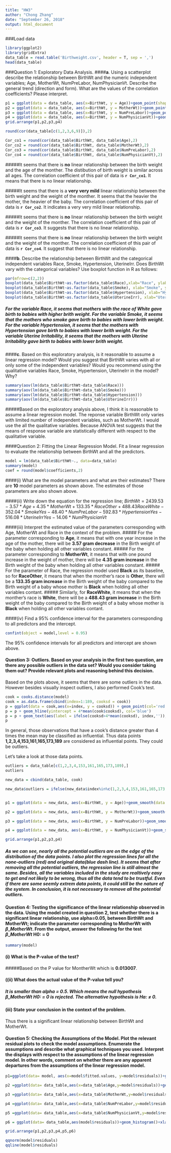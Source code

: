 ```yaml
---
title: "HW3"
author: "Chong Zhang"
date: "September 26, 2018"
output: html_document
---
```


###Load data
```r
library(ggplot2)
library(gridExtra)
data_table = read.table('Birthweight.csv', header = T, sep = ',')
head(data_table)
```
###Question 1: Exploratory Data Analysis.
####**a**. Using a scatterplot describe the relationship between BirthWt and the numeric independent variables; Age, MotherWt, NumPreLabor, NumPhysicianVt. Describe the general trend (direction and form). What are the values of the correlation coefficients? Please interpret.

```r
p1 = ggplot(data = data_table, aes(x=BirthWt, y = Age))+geom_point(shape=1)+geom_smooth(method = 'lm')+xlab('Birth Weight')+ylab('Age of mother')+theme(axis.title = element_text(size=12))
p2 = ggplot(data = data_table, aes(x=BirthWt, y = MotherWt))+geom_point(shape=1)+geom_smooth(method = 'lm')+xlab('Birth Weight')+ylab('Weight of mother')+theme(axis.title = element_text(size=12))
p3 = ggplot(data = data_table, aes(x=BirthWt, y = NumPreLabor))+geom_point(shape=1)+geom_smooth(method = 'lm')+xlab('Birth Weight')+ylab('Number of pre-labor')+theme(axis.title = element_text(size=12))
p4 = ggplot(data = data_table, aes(x=BirthWt, y = NumPhysicianVt))+geom_point(shape=1)+geom_smooth(method = 'lm')+xlab('Birth Weight')+ylab('Number of Physician Visit')+theme(axis.title = element_text(size=12))
grid.arrange(p1,p2,p3,p4)

round(cor(data_table[c(1,2,3,6,9)]),2)

Cor_co1 = round(cor(data_table$BirthWt, data_table$Age),2)
Cor_co2 = round(cor(data_table$BirthWt, data_table$MotherWt),2)
Cor_co3 = round(cor(data_table$BirthWt, data_table$NumPreLabor),2)
Cor_co4 = round(cor(data_table$BirthWt, data_table$NumPhysicianVt),2)
```
#####It seems that there is **no** linear relationship between the birth weight and the age of the monther. The distibution of birth weight is similar across all ages.  The correlation coefficient of this pair of data is **```r Cor_co1```**. It means that there is no linear relationship.

#####It seems that there is a **very very mild** linear relationship between the birth weight and the weight of the monther. It seems that the heavier the mother, the heavier of the baby. The correlation coefficient of this pair of data is **```r Cor_co2```**. It indicates a very very mild linear relationship.

#####It seems that there is **no** linear relationship between the birth weight and the weight of the monther. The correlation coefficient of this pair of data is **```r Cor_co3```**. It suggests that there is no linear relationship.

#####It seems that there is **no** linear relationship between the birth weight and the weight of the monther. The correlation coefficient of this pair of data is **```r Cor_co4```**. It suggest that there is no linear relationship.


####**b**. Describe the relationship between BirthWt and the categorical independent variables Race, Smoke, Hypertension, UterineIrr. Does BirthWt vary with the categorical variables? Use boxplot function in R as follows:
```r
par(mfrow=c(2,2))
boxplot(data_table$BirthWt~as.factor(data_table$Race),xlab="Race", ylab='BirthWeight')
boxplot(data_table$BirthWt~as.factor(data_table$Smoke), xlab="Smoke", ylab="BirthWt")
boxplot(data_table$BirthWt~as.factor(data_table$Hypertension), xlab="Hypertension", ylab="BirthWt")
boxplot(data_table$BirthWt~as.factor(data_table$UterineIrr), xlab="Uterine Irritability", ylab="BirthWt")

```

##### For the variable **Race**, it seems that mothers with the race of **White** gave birth to babies with higher brith weight. For the variable **Smoke**, it seems that the mothers who **smoke** gave birth to babies with lower brith weight. For the variable **Hypertension**, it seems that the mothers with **Hypertension** gave birth to babies with lower brith weight. For the variable **Uterine Irritability**, it seems that the mothers with **Uterine Irritability** gave birth to babies with lower brith weight. 


####**c**. Based on this exploratory analysis, is it reasonable to assume a linear regression model? Would you suggest that BirthWt varies with all or only some of the independent variables? Would you recommend using the qualitative variables Race, Smoke, Hypertension, UterineIrr in the model? Why?
```r
summary(aov(lm(data_table$BirthWt~data_table$Race)))
summary(aov(lm(data_table$BirthWt~data_table$Smoke)))
summary(aov(lm(data_table$BirthWt~data_table$Hypertension)))
summary(aov(lm(data_table$BirthWt~data_table$UterineIrr)))
```
#####Based on the exploratory analysis above, I think it is reasonable to assume a linear regression model. The reponse variable BirthWt only varies with limited number of independent variables, such as MotherWt. I would use the all the qualitative variables. Because ANOVA test suggests that the means of response variable are statistically different with respect to the qualitative variable.

####Question 2: Fitting the Linear Regression Model.
Fit a linear regression to evaluate the relationship between BirthWt and all the predictors.
```r
model = lm(data_table$BirthWt~., data=data_table)
summary(model)
coef = round(model$coefficients,2)
```

####(i) What are the model parameters and what are their estimates?
There are **10** model parameters as shown above. The estimates of those parameters are also shown above.

####(ii) Write down the equation for the regression line;
$BirthWt = 2439.53-3.57*Age+4.35*MotherWt+133.35*RaceOther+488.43RaceWhite-352.04{*}SmokeYes-48.40*NumPreLabor-592.83*HypertensionYes-516.08*UterineIrrYes-14.06*NumPhysicianVt$

####(iii) Interpret the estimated value of the parameters corresponding with Age, MotherWt and Race in the context of the problem.
##### For the parameter corresponding to **Age**, it means that with one year increase in the age of the mother, there will be **3.57 gram decrease** in the Birth weight of the baby when holding all other variables constant.
##### For the parameter corresponding to **MotherWt**, it means that with one pound increase in the weight of mother, there will be **4.35 gram increase** in the Birth weight of the baby when holding all other variables constant.
##### For the parameter of Race, the regression model used **Black** as its baseline, so for **RaceOther**, it means that when the monther's race is **Other**, there will be a **133.35 gram increase** in the Birth weight of the baby compared to the Birth weight of a baby whose mother is **Black** when holding all other variables contant.
##### Similarly, for **RaceWhite**, it means that when the monther's race is **White**, there will be a **488.43 gram increase** in the Birth weight of the baby compared to the Birth weight of a baby whose mother is **Black** when holding all other variables contant.

####(iv) Find a 95% confidence interval for the parameters corresponding to all predictors and the intercept.
```r
confint(object = model,level = 0.95)
```
The 95% confidence intervals for all predictors and intercept are shown above.

#### Question 3: Outliers. Based on your analysis in the first two question, are there any possible outliers in the data set? Would you consider taking them out? Provide relevant plots and reasoning behind this decision.
Based on the plots above, it seems that there are some outliers in the data. However besides visually inspect outliers, I also performed Cook's test.
```r
cook = cooks.distance(model)
cook = as.data.frame(cbind(index=1:189, cooksd = cook))
p = ggplot(data = cook,aes(x=index, y = cooksd)) + geom_point(col='red')+xlab('Index')+ylab('Cook\'s distance')+theme(axis.title = element_text(size=12))
p = p + geom_hline(yintercept = 4*mean(cook$cooksd), col='blue')
p = p + geom_text(aes(label = ifelse(cooksd>4*mean(cooksd), index,'')),hjust=-0.1, vjust=0.01)
p
```

In general, those observations that have a cook's distance greater than 4 times the mean may be classified as influential. Thus data points **1,2,3,4,153,161,165,173,189** are considered as influential points. They could be outliers.

Let's take a look at those data points.
```r
outliers = data_table[c(1,2,3,4,153,161,165,173,189),]
outliers

new_data = cbind(data_table, cook)

new_data$outliers = ifelse(new_data$index%in%c(1,2,3,4,153,161,165,173,189),'yes','no')


p1 = ggplot(data = new_data, aes(x=BirthWt, y = Age))+geom_smooth(data = subset(new_data,outliers=='no'), aes(x=BirthWt,y=Age),method = 'lm',col='red')+xlab('Birth Weight')+ylab('Age of mother')+geom_point(aes(col = outliers,shape=outliers))+geom_smooth(method='lm',linetype=2)

p2 = ggplot(data = new_data, aes(x=BirthWt, y = MotherWt))+geom_smooth(data = subset(new_data,outliers=='no'), aes(x=BirthWt,y=MotherWt),method = 'lm',col='red')+xlab('Birth Weight')+ylab('Weight of mother')+theme(axis.title = element_text(size=12))+geom_point(aes(col = outliers,shape=outliers))+geom_smooth(method='lm',linetype=2)

p3 = ggplot(data = new_data, aes(x=BirthWt, y = NumPreLabor))+geom_smooth(data = subset(new_data,outliers=='no'), aes(x=BirthWt,y=NumPreLabor),method = 'lm',col='red')+xlab('Birth Weight')+ylab('Number of pre-labor')+theme(axis.title = element_text(size=12))+geom_point(aes(col = outliers,shape=outliers))+geom_smooth(method='lm',linetype=2)

p4 = ggplot(data = new_data, aes(x=BirthWt, y = NumPhysicianVt))+geom_smooth(data = subset(new_data,outliers=='no'), aes(x=BirthWt,y=NumPhysicianVt),method = 'lm',col='red')+xlab('Birth Weight')+ylab('Number of Physician Visit')+theme(axis.title = element_text(size=12))+geom_point(aes(col = outliers,shape=outliers))+geom_smooth(method='lm',linetype=2)

grid.arrange(p1,p2,p3,p4)
```

##### As we can see, nearly all the potential outliers are on the edge of the distribution of the data points. I also plot the regression lines for all the none-outliers (red) and original data(blue dash line). It seems that after removing all the potential outliers, the regression line is still almost the same. Besides, all the variables included in the study are realtively easy to get and not likely to be wrong, thus all the data tend to be trustful. Even if there are some seemly extrem data points, it could still be the nature of the system. In conclusion, it is not necessary to remove all the potential outliers.

#### Question 4: Testing the significance of the linear relationship observed in the data. Using the model created in question 2, test whether there is a significant linear relationship, use alpha=0.05, between BirthWt and MotherWt; indicate the parameter corresponding to MotherWt with $\beta\_MotherWt$. From the output, answer the following for the test $\beta\_MotherWt$ H0:  = 0

```r
summary(model)
```

#### (i) What is the P-value of the test?
#####Based on the P value for MontherWt which is **0.013007**.

#### ((ii) What does the actual value of the P-value tell you?
##### It is smaller than alpha = 0.5. Which means the null hypothesis $\beta\_MotherWt$ H0:  = 0 is rejected. The alternative hypothesis is Ha: $\neq$ 0.

#### (iii) State your conclusion in the context of the problem. 
 Thus there is a significant linear relationship between BirthWt and MotherWt.
 
#### Question 5: Checking the Assumptions of the Model. Plot the relevant residual plots to check the model assumptions. Enumerate the assumptions and describe what graphical techniques you used. Interpret the displays with respect to the assumptions of the linear regression model. In other words, comment on whether there are any apparent departures from the assumptions of the linear regression model.

```r
p1=ggplot(data= model, aes(x=model$fitted.values, y=model$residuals))+geom_point(shape=1, size=3)+xlab('Fitted BirthWt')+ylab('Residuals')+theme(axis.title=element_text(size=12))+geom_hline(yintercept = 1)+ggtitle('Constant Variance Assumption')

p2 =ggplot(data= data_table,aes(x=data_table$Age,y=model$residuals))+geom_point(shape=1,size=3)+xlab('Age')+ylab('Residuals')+theme(axis.title = element_text(size=12))+geom_hline(yintercept=1)+ggtitle('Linearity Assumption')

p3 =ggplot(data= data_table,aes(x=data_table$MotherWt,y=model$residuals))+geom_point(shape=1,size=3)+xlab('MotherWt')+ylab('Residuals')+theme(axis.title=element_text(size=12))+geom_hline(yintercept=1)+ggtitle('Linearity Assumption')

p4 =ggplot(data= data_table,aes(x=data_table$NumPreLabor,y=model$residuals))+geom_point(shape=1,size=3)+xlab('NumPreLabor')+ylab('Residuals')+theme(axis.title = element_text(size=12))+geom_hline(yintercept = 1)+ggtitle('Linearity Assumption')

p5 =ggplot(data= data_table,aes(x=data_table$NumPhysicianVt,y=model$residuals))+geom_point(shape=1,size=3)+xlab('NumPhysicianVt')+ylab('Residuals')+theme(axis.title =element_text(size=12))+geom_hline(yintercept = 1)+ggtitle('Linearity Assumption')

p6 = ggplot(data= data_table,aes(model$residuals))+geom_histogram()+xlab('Residuals')+ylab('Count')+theme(axis.title =element_text(size=12))+ggtitle('Normality Assumption')

grid.arrange(p1,p2,p3,p4,p5,p6)

qqnorm(model$residuals)
qqline(model$residuals)
```
